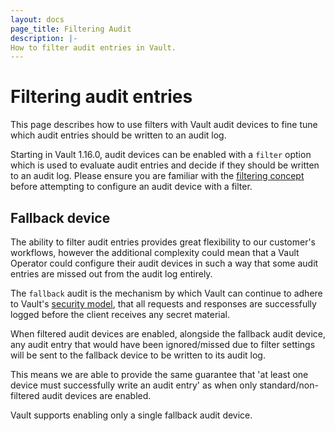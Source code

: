 ```yaml
---
layout: docs
page_title: Filtering Audit
description: |-
How to filter audit entries in Vault.
---
```


[filter syntax]: /vault/docs/concepts/filtering

# Filtering audit entries

This page describes how to use filters with Vault audit devices to fine tune which
audit entries should be written to an audit log.

Starting in Vault 1.16.0, audit devices can be enabled with a `filter` option which
is used to evaluate audit entries and decide if they should be written to an audit log.
Please ensure you are familiar with the [filtering concept](/vault/docs/concepts/filtering)
before attempting to configure an audit device with a filter.

## Fallback device

The ability to filter audit entries provides great flexibility to our customer's workflows,
however the additional complexity could mean that a Vault Operator could configure
their audit devices in such a way that some audit entries are missed out from the audit log entirely.

The `fallback` audit is the mechanism by which Vault can continue to adhere to
Vault's [security model](/vault/docs/internals/security), that all requests and
responses are successfully logged before the client receives any secret material.

When filtered audit devices are enabled, alongside the fallback audit device, any
audit entry that would have been ignored/missed due to filter settings will be sent
to the fallback device to be written to its audit log.

This means we are able to provide the same guarantee that 'at least one device must
successfully write an audit entry' as when only standard/non-filtered audit devices
are enabled.

<Note title="Single fallback device">
  Vault supports enabling only a single fallback audit device.
</Note>

